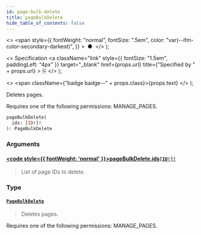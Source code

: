 ```yaml
---
id: page-bulk-delete
title: pageBulkDelete
hide_table_of_contents: false
---
```


  <>
    <span
      style={{
        fontWeight: "normal",
        fontSize: ".5em",
        color: "var(--ifm-color-secondary-darkest)",
      }}
    >
      &nbsp;●&nbsp;
    </span>
  </>
);

  <>
    Specification
    <a
      className="link"
      style={{ fontSize: "1.5em", paddingLeft: "4px" }}
      target="\_blank"
      href={props.url}
      title={"Specified by " + props.url}
    >
      ⎘
    </a>
  </>
);

  <>
    <span className={"badge badge--" + props.class}>{props.text}</span>
  </>
);

Deletes pages.

Requires one of the following permissions: MANAGE_PAGES.

```graphql
pageBulkDelete(
  ids: [ID!]!
): PageBulkDelete
```

### Arguments

#### [<code style={{ fontWeight: 'normal' }}>pageBulkDelete.<b>ids</b></code>](#)<Bullet />[`[ID!]!`](../../api-reference/miscellaneous/scalars/id) <Badge class="secondary" text="non-null"/> <Badge class="secondary" text="scalar"/> <Badge class="secondary" text="miscellaneous"/>

> List of page IDs to delete.

### Type

#### [`PageBulkDelete`](../../api-reference/pages/objects/page-bulk-delete) <Badge class="secondary" text="object"/> <Badge class="secondary" text="pages"/>

> Deletes pages.

Requires one of the following permissions: MANAGE_PAGES.

>
